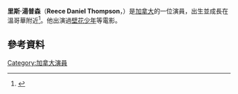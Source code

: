 {{Infobox person
| name = Reece Thompson
| image =
| imagesize =
| caption =
| birth_name = Reece Daniel Thompson
| birth_date = {{Birth date and age|1988|11|22|df=yes}}
| birth_place = [[加拿大|加拿大]][[白石_(英屬哥倫比亞省)|白石 (英屬哥倫比亞省)]]
| occupation = 演員，配音演員
| yearsactive = 1999–現在
| website =
}}
'''里斯·湯普森'''（'''Reece Daniel Thompson'''，{{bd|1988年|11月22日}}）是[[加拿大|加拿大]]的一位演員，出生並成長在溫哥華附近<ref name="re">{{cite web |url = http://www.readers-edition.de/2007/05/02/i-truly-fell-in-love-with-a-script-ein-interview-mit-reece-thompson |title = "I truly fell in love with a script!" - Ein Interview mit Reece Thompson |accessdate = 2008-06-11 |author = M. Hafen, Carolin |date = 2007-05-02 |publisher = Readers Edition |deadurl = yes |archiveurl = https://web.archive.org/web/20110719074718/http://www.readers-edition.de/2007/05/02/i-truly-fell-in-love-with-a-script-ein-interview-mit-reece-thompson |archivedate = 2011-07-19 }}</ref>。他出演過[[壁花少年|壁花少年]]等電影。
==參考資料==
{{reflist}}
[[Category:加拿大演員|Category:加拿大演員]]